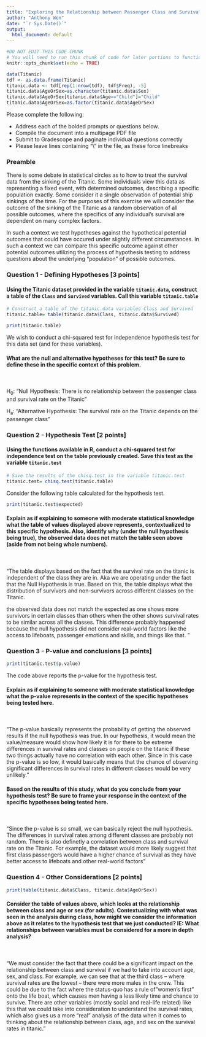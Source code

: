 ```yaml
---
title: "Exploring the Relationship between Passenger Class and Survival during the sinking of the Titanic"
author: "Anthony Wen"
date: "`r Sys.Date()`"
output:
  html_document: default
---
```


```r
#DO NOT EDIT THIS CODE CHUNK
# You will need to run this chunk of code for later portions to function
knitr::opts_chunk$set(echo = TRUE)

data(Titanic)
tdf <- as.data.frame(Titanic)
titanic.data <- tdf[rep(1:nrow(tdf), tdf$Freq), -5]
titanic.data$AgeOrSex=as.character(titanic.data$Sex)
titanic.data$AgeOrSex[titanic.data$Age=="Child"]="Child"
titanic.data$AgeOrSex=as.factor(titanic.data$AgeOrSex)
```

Please complete the following:

* Address each of the bolded prompts or questions below.
* Compile the document into a multipage PDF file
* Submit to Gradescope and paginate individual questions correctly
* Please leave lines containing "\\" in the file, as these force linebreaks

### Preamble

There is some debate in statistical circles as to how to treat the survival data from the sinking of the Titanic. Some individuals view this data as representing a fixed event, with determined outcomes, describing a specific population exactly. Some consider it a single observation of potential ship sinkings of the time. For the purposes of this exercise we will consider the outcome of the sinking of the Titanic as a random observation of all possible outcomes, where the specifics of any individual's survival are dependent on many complex factors.

In such a context we test hypotheses against the hypothetical potential outcomes that could have occured under slightly different circumstances. In such a context we can compare this specific outcome against other potential outcomes utilizing the process of hypothesis testing to address questions about the underlying "population" of possible outcomes.

### Question 1 - Defining Hypotheses [3 points]

#### Using the Titanic dataset provided in the variable `titanic.data`, construct a table of the `Class` and `Survived` variables. Call this variable `titanic.table`

```r
# Construct a table of the titanic.data variables Class and Survived
titanic.table= table(titanic.data$Class, titanic.data$Survived)

print(titanic.table)
```
We wish to conduct a chi-squared test for independence hypothesis test for this data set (and for these variables). 

#### What are the null and alternative hypotheses for this test? Be sure to define these in the specific context of this problem.
\
\
H<sub>0</sub>: "Null Hypothesis: There is no relationship between the passenger class and survival rate on the Titanic"

H<sub>a</sub>: "Alternative Hypothesis: The survival rate on the Titanic depends on the passenger class"

### Question 2 - Hypothesis Test [2 points]

#### Using the functions available in R, conduct a chi-squared test for independence test on the table previously created. Save this test as the variable `titanic.test`

```r
# Save the results of the chisq.test in the variable titanic.test
titanic.test= chisq.test(titanic.table)
```

Consider the following table calculated for the hypothesis test.

```r
print(titanic.test$expected)
```

#### Explain as if explaining to someone with moderate statistical knowledge what the table of values displayed above represents, contextualized to this specific hypothesis. Also, identify why (under the null hypothesis being true), the observed data does not match the table seen above (aside from not being whole numbers).
\
\
"The table displays based on the fact that the survival rate on the titanic is independent of the class they are in. Aka we are operating under the fact that the Null Hypothesis is true. Based on this, the table displays what the distribution of survivors and non-survivors across different classes on the Titanic.

the observed data does not match the expected as one shows more survivors in certain classes than others when the other shows survival rates to be similar across all the classes. This difference probably happened because the null hypothesis did not consider real-world factors like the access to lifeboats, passenger emotions and skills, and things like that.
"

### Question 3 - P-value and conclusions [3 points]

```r
print(titanic.test$p.value)
```

The code above reports the p-value for the hypothesis test. 

#### Explain as if explaining to someone with moderate statistical knowledge what the p-value represents in the context of the specific hypotheses being tested here.
\
\
"The p-value basically represents the probability of getting the observed results if the null hypothesis was true. In our hypothesis, it would mean the value/measure would show how likely it is for there to be extreme differences in survival rates and classes on people on the titanic if these two things actually have no correlation with each other. Since in this case the p-value is so low, it would basically means that the chance of observing significant differences in survival rates in different classes would be very unlikely."

#### Based on the results of this study, what do you conclude from your hypothesis test? Be sure to frame your response in the context of the specific hypotheses being tested here.
\
\
"Since the p-value is so small, we can basically reject the null hypothesis. The differences in survival rates among different classes are probably not random. There is also definetly a correlation between class and survival rate on the Titanic. For example, the dataset would more likely suggest that first class passengers would have a higher chance of survival as they have better access to lifeboats and other real-world factors"

### Question 4 - Other Considerations [2 points]

```r
print(table(titanic.data$Class, titanic.data$AgeOrSex))
```

#### Consider the table of values above, which looks at the relationship between class and age or sex (for adults). Contextualizing with what was seen in the analysis during class, how might we consider the information above as it relates to the hypothesis test that we just conducted? IE: What relationships between variables must be considered for a more in depth analysis? 
\
\
"We must consider the fact that there could be a significant impact on the relationship between class and survival if we had to take into account age, sex, and class. For example, we can see that at the third class -- where survival rates are the lowest -- there were more males in the crew. This could be due to the fact where the status-quo has a rule of "women's first" onto the life boat, which causes men having a less likely time and chance to survive. There are other variables (mostly social and real-life related) like this that we could take into consideration to understand the survival rates, which also gives us a more "real" analysis of the data when it comes to thinking about the relationship between class, age, and sex on the survival rates in titanic."